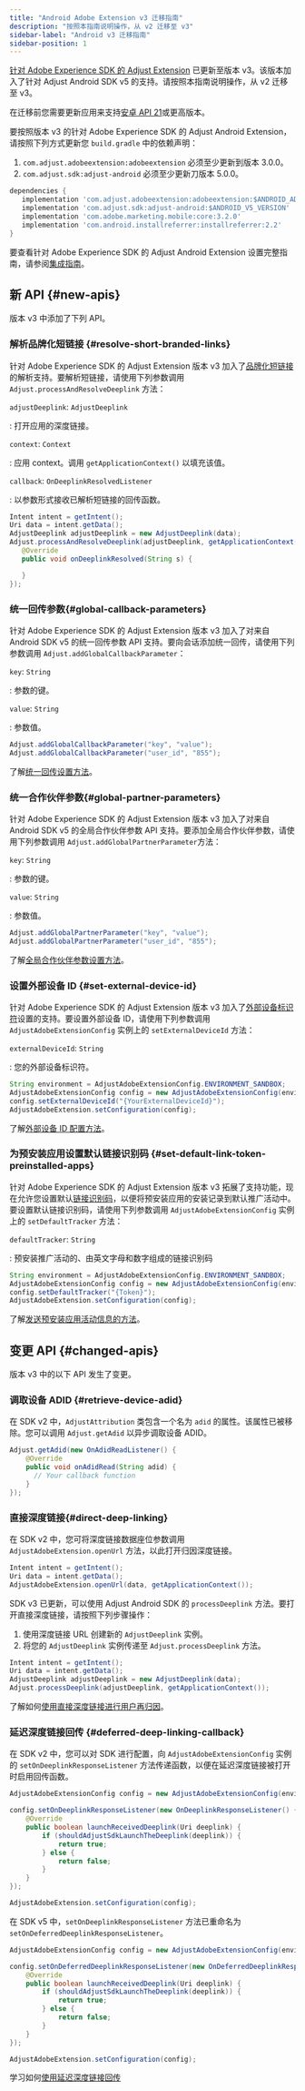 ```yaml
---
title: "Android Adobe Extension v3 迁移指南"
description: "按照本指南说明操作，从 v2 迁移至 v3"
sidebar-label: "Android v3 迁移指南"
sidebar-position: 1
---
```

[针对 Adobe Experience SDK 的 Adjust Extension](https://github.com/adjust/android_adobe_extension) 已更新至版本 v3。该版本加入了针对 Adjust Android SDK v5 的支持。请按照本指南说明操作，从 v2 迁移至 v3。
<callout type="important"> 

在迁移前您需要更新应用来支持[安卓 API 21](https://developer.android.com/tools/releases/platforms#5.0)或更高版本。
</Callout> 

要按照版本 v3 的针对 Adobe Experience SDK 的 Adjust Android Extension，请按照下列方式更新您 `build.gradle` 中的依赖声明：

1. `com.adjust.adobeextension:adobeextension` 必须至少更新到版本 3\.0\.0。
2. `com.adjust.sdk:adjust-android` 必须至少更新刀版本 5\.0\.0。

```groovy
dependencies {
   implementation 'com.adjust.adobeextension:adobeextension:$ANDROID_ADOBE_EXTENSION_V3_VERSION'
   implementation 'com.adjust.sdk:adjust-android:$ANDROID_V5_VERSION'
   implementation 'com.adobe.marketing.mobile:core:3.2.0'
   implementation 'com.android.installreferrer:installreferrer:2.2'
}
```

要查看针对 Adobe Experience SDK 的 Adjust Android Extension 设置完整指南，请参阅[集成指南](/en/sdk/adobe-extension/android/integration)。

新 API \{\#new\-apis\}
-------------------------

<minorversion added="v3" size="large" /> 

版本 v3 中添加了下列 API。

### 解析品牌化短链接 \{\#resolve\-short\-branded\-links\}

针对 Adobe Experience SDK 的 Adjust Extension 版本 v3 加入了[品牌化短链接](https://help.adjust.com/en/article/short-branded-links)的解析支持。要解析短链接，请使用下列参数调用 `Adjust.processAndResolveDeeplink` 方法：
<deflist> 

`adjustDeeplink`: `AdjustDeeplink`

: 打开应用的深度链接。

`context`: `Context`

: 应用 context。调用 `getApplicationContext()` 以填充该值。

`callback`: `OnDeeplinkResolvedListener`

: 以参数形式接收已解析短链接的回传函数。
</DefList> 

```java
Intent intent = getIntent();
Uri data = intent.getData();
AdjustDeeplink adjustDeeplink = new AdjustDeeplink(data);
Adjust.processAndResolveDeeplink(adjustDeeplink, getApplicationContext(), new OnDeeplinkResolvedListener() {
   @Override
   public void onDeeplinkResolved(String s) {

   }
});
```

### 统一回传参数\{\#global\-callback\-parameters\}

针对 Adobe Experience SDK 的 Adjust Extension 版本 v3 加入了对来自 Android SDK v5 的统一回传参数 API 支持。要向会话添加统一回传，请使用下列参数调用 `Adjust.addGlobalCallbackParameter`：
<deflist> 

`key`: `String`

: 参数的键。

`value`: `String`

: 参数值。
</DefList> 

```java
Adjust.addGlobalCallbackParameter("key", "value");
Adjust.addGlobalCallbackParameter("user_id", "855");
```

了解[统一回传设置方法](/en/sdk/adobe-extension/android/global-parameters#global-callback-parameters)。

### 统一合作伙伴参数\{\#global\-partner\-parameters\}

针对 Adobe Experience SDK 的 Adjust Extension 版本 v3 加入了对来自 Android SDK v5 的全局合作伙伴参数 API 支持。要添加全局合作伙伴参数，请使用下列参数调用 `Adjust.addGlobalPartnerParameter`方法：
<deflist> 

`key`: `String`

: 参数的键。

`value`: `String`

: 参数值。
</DefList> 

```java
Adjust.addGlobalPartnerParameter("key", "value");
Adjust.addGlobalPartnerParameter("user_id", "855");
```

了解[全局合作伙伴参数设置方法](/en/sdk/adobe-extension/android/global-parameters#global-partner-parameters)。

### 设置外部设备 ID \{\#set\-external\-device\-id\}

针对 Adobe Experience SDK 的 Adjust Extension 版本 v3 加入了[外部设备标识符](https://help.adjust.com/en/article/external-device-identifiers)设置的支持。要设置外部设备 ID，请使用下列参数调用 `AdjustAdobeExtensionConfig` 实例上的 `setExternalDeviceId` 方法：
<deflist> 

`externalDeviceId`: `String`

: 您的外部设备标识符。
</DefList> 

```java
String environment = AdjustAdobeExtensionConfig.ENVIRONMENT_SANDBOX;
AdjustAdobeExtensionConfig config = new AdjustAdobeExtensionConfig(environment);
config.setExternalDeviceId("{YourExternalDeviceId}");
AdjustAdobeExtension.setConfiguration(config);
```

了解[外部设备 ID 配置方法](/en/sdk/adobe-extension/android/external-device-id)。

### 为预安装应用设置默认链接识别码 \{\#set\-default\-link\-token\-preinstalled\-apps\}

针对 Adobe Experience SDK 的 Adjust Extension 版本 v3 拓展了支持功能，现在允许您设置默认[链接识别码](https://help.adjust.com/en/article/links)，以便将预安装应用的安装记录到默认推广活动中。要设置默认链接识别码，请使用下列参数调用 `AdjustAdobeExtensionConfig` 实例上的 `setDefaultTracker` 方法：
<deflist> 

`defaultTracker`: `String`

: 预安装推广活动的、由英文字母和数字组成的链接识别码
</DefList> 

```java
String environment = AdjustAdobeExtensionConfig.ENVIRONMENT_SANDBOX;
AdjustAdobeExtensionConfig config = new AdjustAdobeExtensionConfig(environment);
config.setDefaultTracker("{Token}");
AdjustAdobeExtension.setConfiguration(config);
```

了解[发送预安装应用活动信息的方法](/en/sdk/adobe-extension/android/preinstalled)。

变更 API \{\#changed\-apis\}
------------------------------

<minorversion changed="v3" size="large" /> 

版本 v3 中的以下 API 发生了变更。

### 调取设备 ADID \{\#retrieve\-device\-adid\}

在 SDK v2 中，`AdjustAttribution` 类包含一个名为 `adid` 的属性。该属性已被移除。您可以调用 `Adjust.getAdid` 以异步调取设备 ADID。

```java
Adjust.getAdid(new OnAdidReadListener() {
    @Override
    public void onAdidRead(String adid) {
      // Your callback function
    }
});
```

### 直接深度链接\{\#direct\-deep\-linking\}

在 SDK v2 中，您可将深度链接数据座位参数调用 `AdjustAdobeExtension.openUrl` 方法，以此打开归因深度链接。

```java
Intent intent = getIntent();
Uri data = intent.getData();
AdjustAdobeExtension.openUrl(data, getApplicationContext());
```

SDK v3 已更新，可以使用 Adjust Android SDK 的 `processDeeplink` 方法。要打开直接深度链接，请按照下列步骤操作：

1. 使用深度链接 URL 创建新的 `AdjustDeeplink` 实例。
2. 将您的 `AdjustDeeplink` 实例传递至 `Adjust.processDeeplink` 方法。

```java
Intent intent = getIntent();
Uri data = intent.getData();
AdjustDeeplink adjustDeeplink = new AdjustDeeplink(data);
Adjust.processDeeplink(adjustDeeplink, getApplicationContext());
```

了解如何[使用直接深度链接进行用户再归因](/en/sdk/adobe-extension/android/deep-linking#reattribute-users-with-direct-deep-links)。

### 延迟深度链接回传 \{\#deferred\-deep\-linking\-callback\}

在 SDK v2 中，您可以对 SDK 进行配置，向 `AdjustAdobeExtensionConfig` 实例的 `setOnDeeplinkResponseListener` 方法传递函数，以便在延迟深度链接被打开时启用回传函数。

```java
AdjustAdobeExtensionConfig config = new AdjustAdobeExtensionConfig(environment);

config.setOnDeeplinkResponseListener(new OnDeeplinkResponseListener() {
    @Override
    public boolean launchReceivedDeeplink(Uri deeplink) {
        if (shouldAdjustSdkLaunchTheDeeplink(deeplink)) {
            return true;
        } else {
            return false;
        }
    }
});

AdjustAdobeExtension.setConfiguration(config);
```

在 SDK v5 中，`setOnDeeplinkResponseListener` 方法已重命名为 `setOnDeferredDeeplinkResponseListener`。

```java
AdjustAdobeExtensionConfig config = new AdjustAdobeExtensionConfig(environment);

config.setOnDeferredDeeplinkResponseListener(new OnDeferredDeeplinkResponseListener() {
    @Override
    public boolean launchReceivedDeeplink(Uri deeplink) {
        if (shouldAdjustSdkLaunchTheDeeplink(deeplink)) {
            return true;
        } else {
            return false;
        }
    }
});

AdjustAdobeExtension.setConfiguration(config);
```

学习如何[使用延迟深度链接回传](/en/sdk/adobe-extension/android/deep-linking#deferred-deep-link-callbacks)

